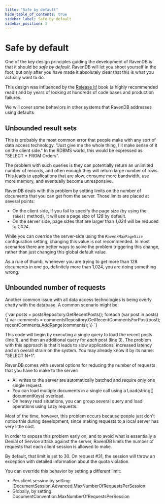 ```yaml
---
title: "Safe by default"
hide_table_of_contents: true
sidebar_label: Safe by default
sidebar_position: 3
---
```



# Safe by default

One of the key design principles guiding the development of RavenDB is that it should be *safe by default*. RavenDB will let you shoot yourself in the foot, but only after you have made it absolutely clear that this is what you actually want to do.

This design was influenced by the [Release It!](https://pragprog.com/titles/mnee2/release-it-second-edition/) book (a highly recommended read!) and by years of looking at hundreds of code bases and production failures.

We will cover some behaviors in other systems that RavenDB addresses using defaults

## Unbounded result sets

This is probably the most common error that people make with any sort of data access technology. "Just give me the whole thing, I'll make sense of it on the client side." In the RDBMS world, this would be expressed as "SELECT * FROM Orders".

The problem with such queries is they can potentially return an unlimited number of records, and often enough they will return large number of rows. This leads to applications that are slow, consume more bandwidth, use more memory, and eventually become unresponsive.

RavenDB deals with this problem by setting limits on the number of documents that you can get from the server. Those limits are placed at several points:

* On the client side, if you fail to specify the page size (by using the `Take()` method), it will use a page size of _128_ by default.
* On the server side, page sizes that are larger than _1,024_ will be reduced to _1,024_.

While you can override the server-side using the `Raven/MaxPageSize` configuration setting, changing this value is not recommended. In most scenarios there are better ways to solve the problem triggering this change, rather than just changing this global default value.

As a rule of thumb, whenever you are trying to get more than 128 documents in one go, definitely more than 1,024, you are doing something wrong.

## Unbounded number of requests

Another common issue with all data access technologies is being overly chatty with the database. A common scenario might be:

<TabItem value="safe_by_default_1" label="safe_by_default_1">
<CodeBlock language="csharp">
{`var posts = postsRepository.GetRecentPosts();
foreach (var post in posts)
\{
	var comments = commentsRepository.GetRecentCommentsForPost(post);
	recentComments.AddRange(comments);
\}
`}
</CodeBlock>
</TabItem>

This code will begin by executing a single query to load the recent posts (line 1), and then an additional query for *each* post  (line 3). The problem with this approach is that it leads to slow applications, increased latency and an overall strain on the system. You may already know it by its name: "SELECT N+1".

RavenDB comes with several options for reducing the number of requests that you have to make to the server:

* All writes to the server are automatically batched and require only one single request.
* You can load multiple documents in a single call using a Load(string[] documentKeys) overload.
* On heavy read situations, you can group several query and load operations using Lazy requests.

Most of the time, however, this problem occurs because people just don't notice this during development, since making requests to a local server has very little cost.

In order to expose this problem early on, and to avoid what is essentially a Denial of Service attack against the server, RavenDB limits the number of requests that each client session is allowed to make.

By default, that limit is set to 30. On request #31, the session will throw an exception with detailed information about the quota violation.

You can override this behavior by setting a different limit:

* Per client session by setting: IDocumentSession.Advanced.MaxNumberOfRequestsPerSession
* Globally, by setting: DocumentConvention.MaxNumberOfRequestsPerSession